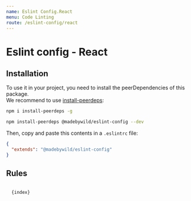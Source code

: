 ```yaml
---
name: Eslint Config.React
menu: Code Linting
route: /eslint-config/react
---
```



# Eslint config - React

## Installation

To use it in your project, you need to install the peerDependencies of this package.  
We recommend to use [install-peerdeps](https://www.npmjs.com/package/install-peerdeps):

```bash
npm i install-peerdeps -g
```

```bash
npm install-peerdeps @madebywild/eslint-config --dev
```

Then, copy and paste this contents in a `.eslintrc` file:

```json
{
  "extends": "@madebywild/eslint-config"
}
```

## Rules

<Code className="javascript">
  {index}
</Code>